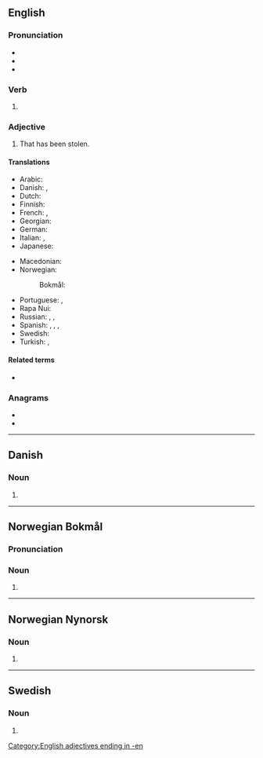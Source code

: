{{also|stollen}}
==English==

===Pronunciation===
* {{IPA|/ˈstəʊlən/|lang=en}}
* {{audio|en-us-stolen.ogg|Audio (US)|lang=en}}
* {{rhymes|əʊlən|lang=en}}

===Verb===
{{head|en|past participle}}

# {{past participle of|steal|lang=en|nocat=1}}

===Adjective===
{{en-adj|-}}

# That has been stolen.

====Translations====
{{trans-top|that has been stolen}}
* Arabic: {{t|ar|مَسْرُوق}}
* Danish: {{t|da|stjålen}}, {{t|da|stjålet}}
* Dutch: {{t+|nl|gestolen}}
* Finnish: {{t+|fi|varastettu}}
* French: {{t+|fr|volé|m}}, {{t+|fr|volée|f}}
* Georgian: {{t-needed|ka}}
* German: {{t+|de|gestohlen}}
* Italian: {{t+|it|rubato|m}}, {{t+|it|rubata|f}}
* Japanese: {{t-needed|ja}}
{{trans-mid}}
* Macedonian: {{t|mk|у́краден}}
* Norwegian:
*: Bokmål: {{t|nb|stjålen}}
* Portuguese: {{t|pt|roubado}}, {{t|pt|furtado}}
* Rapa Nui: {{t|rap|hakananai'a}}
* Russian: {{t+|ru|кра́денный}}, {{t+|ru|укра́денный}}, {{t+|ru|воро́ванный}}
* Spanish: {{t+|es|robado|m}}, {{t+|es|robada|f}}, {{t+|es|robados|m-p}}, {{t+|es|robadas|f-p}}
* Swedish: {{t+|sv|stulen}}
* Turkish: {{t+|tr|çalıntı}}, {{t|tr|çalınmış}}
{{trans-bottom}}

====Related terms====
* {{l|en|theftable}}

===Anagrams===
* {{l|en|Solent}}
* {{l|en|telson}}

[[Category:English adjectives ending in -en]]

----

==Danish==

===Noun===
{{head|da|noun form|g=c}}

# {{singular definite of|stol|lang=da}}

----

==Norwegian Bokmål==

===Pronunciation===
{{rfp|lang=nb}}

===Noun===
{{head|nb|noun form|g=m}}

# {{inflection of|stol||definite|s|lang=nb}}

----

==Norwegian Nynorsk==

===Noun===
{{head|nn|noun form|g=m}}

# {{inflection of|stol||definite|s|lang=nn}}

----

==Swedish==

===Noun===
{{head|sv|noun form}}

# {{sv-noun-form-def|stol}}